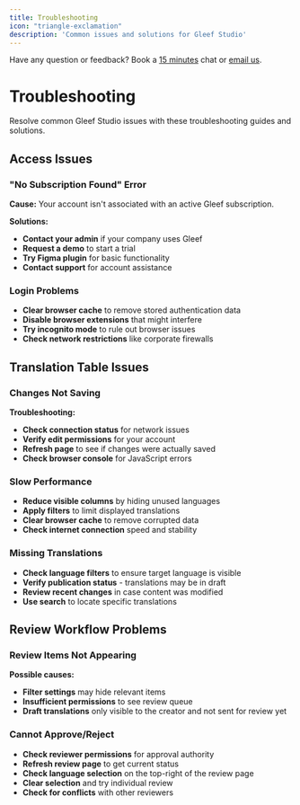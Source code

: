 ```yaml
---
title: Troubleshooting
icon: "triangle-exclamation"
description: 'Common issues and solutions for Gleef Studio'
---
```


<Info>Have any question or feedback? Book a [15 minutes](https://booking.gleef.eu/team/gleef/get-in-touch) chat or [email us](mailto:contact@gleef.eu).</Info>

# Troubleshooting

Resolve common Gleef Studio issues with these troubleshooting guides and solutions.

## Access Issues

### "No Subscription Found" Error
**Cause:** Your account isn't associated with an active Gleef subscription.

**Solutions:**
- **Contact your admin** if your company uses Gleef
- **Request a demo** to start a trial
- **Try Figma plugin** for basic functionality
- **Contact support** for account assistance

### Login Problems
- **Clear browser cache** to remove stored authentication data
- **Disable browser extensions** that might interfere
- **Try incognito mode** to rule out browser issues
- **Check network restrictions** like corporate firewalls

## Translation Table Issues

### Changes Not Saving
**Troubleshooting:**
- **Check connection status** for network issues
- **Verify edit permissions** for your account
- **Refresh page** to see if changes were actually saved
- **Check browser console** for JavaScript errors

### Slow Performance
- **Reduce visible columns** by hiding unused languages
- **Apply filters** to limit displayed translations
- **Clear browser cache** to remove corrupted data
- **Check internet connection** speed and stability

### Missing Translations
- **Check language filters** to ensure target language is visible
- **Verify publication status** - translations may be in draft
- **Review recent changes** in case content was modified
- **Use search** to locate specific translations

## Review Workflow Problems

### Review Items Not Appearing
**Possible causes:**
- **Filter settings** may hide relevant items
- **Insufficient permissions** to see review queue
- **Draft translations** only visible to the creator and not sent for review yet

### Cannot Approve/Reject
- **Check reviewer permissions** for approval authority
- **Refresh review page** to get current status
- **Check language selection** on the top-right of the review page
- **Clear selection** and try individual review
- **Check for conflicts** with other reviewers